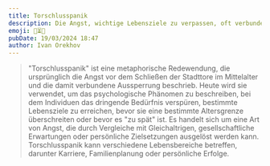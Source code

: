 ```yaml
---
title: Torschlusspanik
description: Die Angst, wichtige Lebensziele zu verpassen, oft verbunden mit dem Gefühl, dass die Zeit davonläuft.
emoji: 🏰⏳😨
pubDate: 19/03/2024 18:47
author: Ivan Orekhov
---
```


> "Torschlusspanik" ist eine metaphorische Redewendung, die ursprünglich die Angst vor dem Schließen der Stadttore im Mittelalter und die damit verbundene Aussperrung beschrieb.
> Heute wird sie verwendet, um das psychologische Phänomen zu beschreiben, bei dem Individuen das dringende Bedürfnis verspüren,
> bestimmte Lebensziele zu erreichen, bevor sie eine bestimmte Altersgrenze überschreiten oder bevor es "zu spät" ist.
> Es handelt sich um eine Art von Angst, die durch Vergleiche mit Gleichaltrigen, gesellschaftliche Erwartungen oder persönliche Zielsetzungen ausgelöst werden kann.
> Torschlusspanik kann verschiedene Lebensbereiche betreffen, darunter Karriere, Familienplanung oder persönliche Erfolge.
